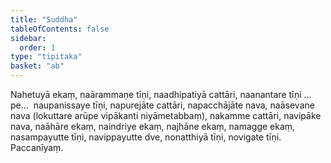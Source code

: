 ```yaml
---
title: "Suddha"
tableOfContents: false
sidebar:
  order: 1
type: "tipitaka"
basket: "ab"
---
```



<DynamicBreadcrumb />

<Division number="144">

<Paragraph number="877">
Nahetuyā ekaṃ, naārammaṇe tīṇi, naadhipatiyā cattāri, naanantare tīṇi …pe…  naupanissaye tīṇi, napurejāte cattāri, napacchājāte nava, naāsevane nava (lokuttare arūpe vipākanti niyāmetabbaṃ), nakamme cattāri, navipāke nava, naāhāre ekaṃ, naindriye ekaṃ, najhāne ekaṃ, namagge ekaṃ, nasampayutte tīṇi, navippayutte dve, nonatthiyā tīṇi, novigate tīṇi.

</Paragraph>
</Division>

<Paragraph number="878" type="center">
Paccanīyaṃ.
</Paragraph>